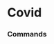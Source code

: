 # Covid




### Commands
<ul className="grid grid-cols-1 md:grid-cols-2 lg:grid-cols-3 xl:grid-cols-4 gap-4 -ml-6">
<ReferenceCard
    title="Cases"
    description="Show historical cases for country."
    url="/terminal/reference/alt/covid/cases"
    command
/>
<ReferenceCard
    title="Country"
    description="Select a country to look at data for."
    url="/terminal/reference/alt/covid/country"
    command
/>
<ReferenceCard
    title="Deaths"
    description="Show historical deaths by country."
    url="/terminal/reference/alt/covid/deaths"
    command
/>
<ReferenceCard
    title="Ov"
    description="Show historical cases and deaths by country."
    url="/terminal/reference/alt/covid/ov"
    command
/>
<ReferenceCard
    title="Rates"
    description="Show historical death/cases rates for a country."
    url="/terminal/reference/alt/covid/rates"
    command
/>
<ReferenceCard
    title="Slopes"
    description="Show countries with highest slopes."
    url="/terminal/reference/alt/covid/slopes"
    command
/>
</ul>
